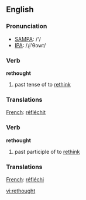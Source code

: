 ==English==

===Pronunciation===
*[[w:SAMPA|SAMPA]]: /'/
*[[w:IPA|IPA]]: /ɻi'θɔwt/

===Verb===
'''rethought'''

# past tense of to [[rethink]]

===Translations===

[[French]]: [[réfléchit]]

===Verb===
'''rethought'''

# past participle of to [[rethink]]

===Translations===

[[French]]: [[réfléchi]]

[[vi:rethought]]